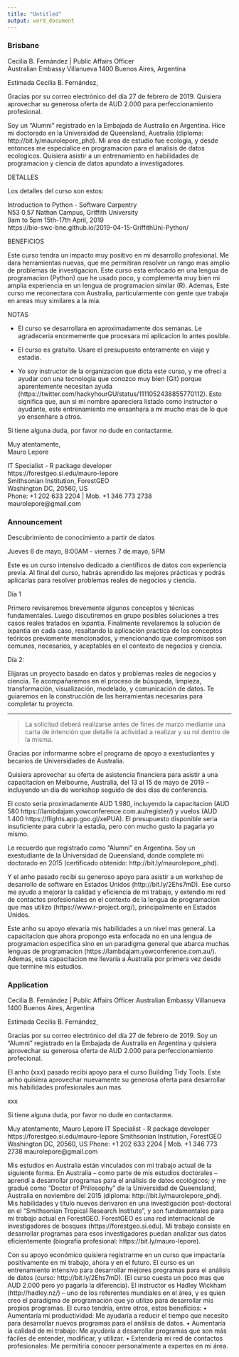 ```yaml
---
title: "Untitled"
output: word_document
---
```


### Brisbane

Cecilia B. Fernández | Public Affairs Officer  
Australian Embassy Villanueva 1400 Buenos Aires, Argentina  

Estimada Cecilia B. Fernández,

Gracias por su correo electrónico del día 27 de febrero de 2019. Quisiera aprovechar su generosa oferta de AUD 2.000 para perfeccionamiento profesional. 

Soy un "Alumni" registrado en la Embajada de Australia en Argentina. Hice mi doctorado en la Universidad de Queensland, Australia (diploma: http://bit.ly/maurolepore_phd). Mi area de estudio fue ecologia, y desde entonces me especialice en programacion para el analisis de datos ecologicos. Quisiera asistir a un entrenamiento en habilidades de programacion y ciencia de datos apundato a investigadores. 

DETALLES

Los detalles del curso son estos:

Introduction to Python - Software Carpentry  
N53 0.57 Nathan Campus, Griffith University  
9am to 5pm 15th-17th April, 2019  
https://bio-swc-bne.github.io/2019-04-15-GriffithUni-Python/  

BENEFICIOS

Este curso tendra un impacto muy positivo en mi desarrollo profesional. Me dara herramientas nuevas, que me permitiran resolver un rango mas amplio de problemas de investigacion. Este curso esta enfocado en una lengua de programacion (Python) que he usado poco, y complementa muy bien mi amplia experiencia en un lengua de programacion similar (R). Ademas, Este curso me reconectara con Australia, particularmente con gente que trabaja en areas muy similares a la mia.

NOTAS

* El curso se desarrollara en aproximadamente dos semanas. Le agradeceria enormemente que procesara mi aplicacion lo antes posible.

* El curso es gratuito. Usare el presupuesto enteramente en viaje y estadia.

* Yo soy instructor de la organizacion que dicta este curso, y me ofreci a ayudar con una tecnologia que conozco muy bien (Git) porque aparentemente necesitan ayuda (https://twitter.com/hackyhourGU/status/1111052438855770112). Esto significa que, aun si mi nombre apareciera listado como instructor o ayudante, este entrenamiento me ensanhara a mi mucho mas de lo que yo ensenhare a otros.

Si tiene alguna duda, por favor no dude en contactarme.

Muy atentamente,  
Mauro Lepore  

IT Specialist - R package developer  
https://forestgeo.si.edu/mauro-lepore  
Smithsonian Institution, ForestGEO  
Washington DC, 20560, US  
Phone: +1 202 633 2204 | Mob. +1 346 773 2738  
maurolepore@gmail.com  



















### Announcement

Descubrimiento de conocimiento a partir de datos

Jueves 6 de mayo, 8:00AM - viernes 7 de mayo, 5PM

Este es un curso intensivo dedicado a científicos de datos con experiencia previa. Al final del curso, habrás aprendido las mejores prácticas y podrás aplicarlas para resolver problemas reales de negocios y ciencia.

Día 1

Primero revisaremos brevemente algunos conceptos y técnicas fundamentales. Luego discutiremos en grupo posibles soluciones a tres casos reales tratados en ixpantia. Finalmente revelaremos la solución de ixpantia en cada caso, resaltando la aplicación practica de los conceptos teóricos previamente mencionados, y mencionando que compromisos son comunes, necesarios, y aceptables en el contexto de negocios y ciencia.

 Día 2:

Elijaras un proyecto basado en datos y problemas reales de negocios y ciencia. Te acompañaremos en el proceso de búsqueda, limpieza, transformación, visualización, modelado, y comunicación de datos. Te guiaremos en la construcción de las herramientas necesarias para completar tu proyecto.



--------

> La solicitud deberá realizarse antes de fines de marzo mediante una carta de intención que detalle la actividad a realizar y su rol dentro de la misma.



Gracias por informarme sobre el programa de apoyo a exestudiantes y becarios de Universidades de Australia. 

Quisiera aprovechar su oferta de asistencia financiera para asistir a una capacitacion en Melbourne, Australia, del 13 al 15 de mayo de 2019 -- incluyendo un dia de workshop seguido de dos dias de conferencia. 

El costo seria proximadamente AUD 1.980, incluyendo la capacitacion (AUD 580 https://lambdajam.yowconference.com.au/register/) y vuelos (AUD 1.400 https://flights.app.goo.gl/xePUA). El presupuesto disponible seria insuficiente para cubrir la estadia, pero con mucho gusto la pagaria yo mismo.

Le recuerdo que registrado como "Alumni" en Argentina. Soy un exestudiante de la Universidad de Queensland, donde complete mi doctorado en 2015 (certificado obtenido: http://bit.ly/maurolepore_phd).

Y el anho pasado recibi su generoso apoyo para asistir a un workshop de desarrollo de software en Estados Unidos (http://bit.ly/2Ehs7mD). Ese curso me ayudo a mejorar la calidad y eficiencia de mi trabajo, y extendio mi red de contactos profesionales en el contexto de la lengua de programacion que mas utilizo (https://www.r-project.org/), principalmente en Estados Unidos.

Este anho su apoyo elevaria mis habilidades a un nivel mas general. La capacitacion que ahora propongo esta enfocada no en una lengua de programacion especifica sino en un paradigma general que abarca muchas lenguas de programacion (https://lambdajam.yowconference.com.au/). Ademas, esta capacitacion me llevaria a Australia por primera vez desde que termine mis estudios.



### Application

Cecilia B. Fernández | Public Affairs Officer
Australian Embassy Villanueva 1400 Buenos Aires, Argentina

Estimada Cecilia B. Fernández,

Gracias por su correo electrónico del día 27 de febrero de 2019. Soy un “Alumni” registrado en la Embajada de Australia en Argentina y quisiera aprovechar su generosa oferta de AUD 2.000 para perfeccionamiento profecional.


El anho (xxx) pasado recibi apoyo para el curso Building Tidy Tools. Este anho quisiera aprovechar nuevamente su generosa oferta para desarrollar mis habilidades profesionales aun mas.

xxx

Si tiene alguna duda, por favor no dude en contactarme.

Muy atentamente,
Mauro Lepore
IT Specialist - R package developer
https://forestgeo.si.edu/mauro-lepore
Smithsonian Institution, ForestGEO
Washington DC, 20560, US
Phone: +1 202 633 2204 | Mob. +1 346 773 2738
maurolepore@gmail.com







Mis estudios en Australia están vinculados con mi trabajo actual de la siguiente forma. En Australia -- como parte de mis estudios doctorales -- aprendí a desarrollar programas para el análisis de datos ecológicos; y me gradué como “Doctor of Philosophy” de la Universidad de Queensland, Australia en noviembre del 2015 (diploma: http://bit.ly/maurolepore_phd). Mis habilidades y título nuevos derivaron en una investigación post-doctoral en el “Smithsonian Tropical Research Institute”, y son fundamentales para mi trabajo actual en ForestGEO. ForestGEO es una red internacional de investigadores de bosques (https://forestgeo.si.edu). Mi trabajo consiste en desarrollar programas para esos investigadores puedan analizar sus datos eficientemente (biografía profesional: https://bit.ly/mauro-lepore).

Con su apoyo económico quisiera registrarme en un curso que impactaría positivamente en mi trabajo, ahora y en el futuro. El curso es un entrenamiento intensivo para desarrollar mejores programas para el análisis de datos (curso: http://bit.ly/2Ehs7mD). (El curso cuesta un poco mas que AUD 2.000 pero yo pagaría la diferencia). El instructor es Hadley Wickham (http://hadley.nz/) -- uno de los referentes mundiales en el área, y es quien creo el paradigma de programación que yo utilizo para desarrollar mis propios programas. El curso tendría, entre otros, estos beneficios:
•	Aumentaría mi productividad: Me ayudaría a reducir el tiempo que necesito para desarrollar nuevos programas para el análisis de datos.
•	Aumentaría la calidad de mi trabajo: Me ayudaría a desarrollar programas que son más fáciles de entender, modificar, y utilizar.
•	Extendería mi red de contactos profesionales: Me permitiría conocer personalmente a expertos en mi área.



